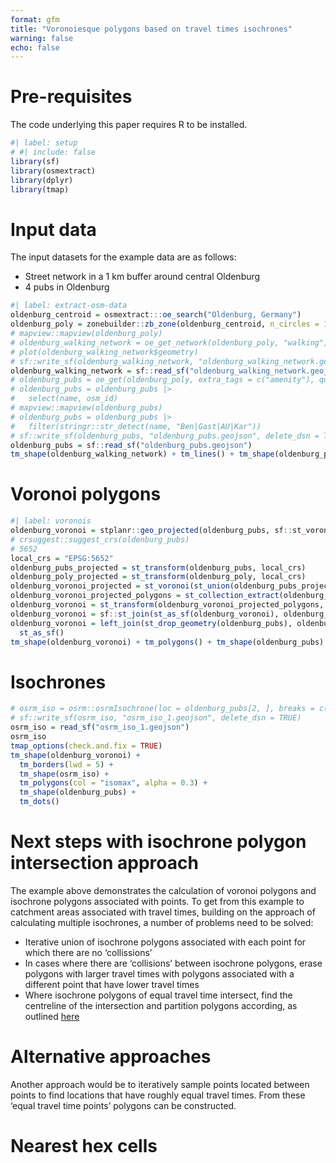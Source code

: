 ```yaml
---
format: gfm
title: "Voronoiesque polygons based on travel times isochrones"
warning: false
echo: false
---
```


# Pre-requisites

The code underlying this paper requires R to be installed.

```r
#| label: setup
# #| include: false
library(sf)
library(osmextract)
library(dplyr)
library(tmap)
```

# Input data

The input datasets for the example data are as follows:

- Street network in a 1 km buffer around central Oldenburg
- 4 pubs in Oldenburg

```r
#| label: extract-osm-data
oldenburg_centroid = osmextract:::oe_search("Oldenburg, Germany")
oldenburg_poly = zonebuilder::zb_zone(oldenburg_centroid, n_circles = 1)
# mapview::mapview(oldenburg_poly)
# oldenburg_walking_network = oe_get_network(oldenburg_poly, "walking", boundary = oldenburg_poly, boundary_type = "clipsrc")
# plot(oldenburg_walking_network$geometry)
# sf::write_sf(oldenburg_walking_network, "oldenburg_walking_network.geojson")
oldenburg_walking_network = sf::read_sf("oldenburg_walking_network.geojson")
# oldenburg_pubs = oe_get(oldenburg_poly, extra_tags = c("amenity"), query = "SELECT * FROM points WHERE amenity = 'pub'", boundary = oldenburg_poly, boundary_type = "clipsrc")
# oldenburg_pubs = oldenburg_pubs |>
#   select(name, osm_id)
# mapview::mapview(oldenburg_pubs)
# oldenburg_pubs = oldenburg_pubs |>
#   filter(stringr::str_detect(name, "Ben|Gast|AU|Kar"))
# sf::write_sf(oldenburg_pubs, "oldenburg_pubs.geojson", delete_dsn = TRUE)
oldenburg_pubs = sf::read_sf("oldenburg_pubs.geojson")
tm_shape(oldenburg_walking_network) + tm_lines() + tm_shape(oldenburg_pubs) + tm_dots(col = "red", size = 5)
```

# Voronoi polygons

```r
#| label: voronois
oldenburg_voronoi = stplanr::geo_projected(oldenburg_pubs, sf::st_voronoi) # fails
# crsuggest::suggest_crs(oldenburg_pubs)
# 5652
local_crs = "EPSG:5652"
oldenburg_pubs_projected = st_transform(oldenburg_pubs, local_crs)
oldenburg_poly_projected = st_transform(oldenburg_poly, local_crs)
oldenburg_voronoi_projected = st_voronoi(st_union(oldenburg_pubs_projected), oldenburg_poly_projected$geometry)
oldenburg_voronoi_projected_polygons = st_collection_extract(oldenburg_voronoi_projected, type = "POLYGON")
oldenburg_voronoi = st_transform(oldenburg_voronoi_projected_polygons, "EPSG:4326")
oldenburg_voronoi = sf::st_join(st_as_sf(oldenburg_voronoi), oldenburg_pubs |> select(osm_id))
oldenburg_voronoi = left_join(st_drop_geometry(oldenburg_pubs), oldenburg_voronoi) |> 
  st_as_sf()
tm_shape(oldenburg_voronoi) + tm_polygons() + tm_shape(oldenburg_pubs) + tm_dots(col = "red", size = 0.8)
```

# Isochrones

```r
# osrm_iso = osrm::osrmIsochrone(loc = oldenburg_pubs[2, ], breaks = c(2, 4, 6, 8), osrm.profile = "foot")
# sf::write_sf(osrm_iso, "osrm_iso_1.geojson", delete_dsn = TRUE)
osrm_iso = read_sf("osrm_iso_1.geojson")
osrm_iso
tmap_options(check.and.fix = TRUE)
tm_shape(oldenburg_voronoi) +
  tm_borders(lwd = 5) +
  tm_shape(osrm_iso) +
  tm_polygons(col = "isomax", alpha = 0.3) +
  tm_shape(oldenburg_pubs) +
  tm_dots()

```

# Next steps with isochrone polygon intersection approach

The example above demonstrates the calculation of voronoi polygons and isochrone polygons associated with points.
To get from this example to catchment areas associated with travel times, building on the approach of calculating multiple isochrones, a number of problems need to be solved:

- Iterative union of isochrone polygons associated with each point for which there are no 'collissions'
- In cases where there are 'collisions' between isochrone polygons, erase polygons with larger travel times with polygons associated with a different point that have lower travel times
- Where isochrone polygons of equal travel time intersect, find the centreline of the intersection and partition polygons according, as outlined [here](https://gis.stackexchange.com/questions/217151/how-to-align-edges-of-overlapping-polygons-in-the-middle-line)

# Alternative approaches

Another approach would be to iteratively sample points located between points to find locations that have roughly equal travel times.
From these 'equal travel time points' polygons can be constructed.

# Nearest hex cells


